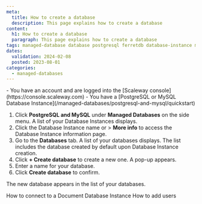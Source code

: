 ```yaml
---
meta:
  title: How to create a database
  description: This page explains how to create a database
content:
  h1: How to create a database
  paragraph: This page explains how to create a database
tags: managed-database database postgresql ferretdb database-instance mongodb
dates:
  validation: 2024-02-08
  posted: 2023-08-01
categories:
  - managed-databases
---
```


<Macro id="iam-requirements" />

<Message type="requirement">
  - You have an account and are logged into the [Scaleway console](https://console.scaleway.com)
  - You have a [PostgreSQL or MySQL Database Instance](/managed-databases/postgresql-and-mysql/quickstart)
</Message>

1. Click **PostgreSQL and MySQL** under **Managed Databases** on the side menu. A list of your Database Instances displays.
2. Click the Database Instance name or <Icon name="more" /> > **More info** to access the Database Instance information page.
3. Go to the **Databases** tab. A list of your databases displays. The list includes the database created by default upon Database Instance creation.
4. Click **+ Create database** to create a new one. A pop-up appears.
5. Enter a name for your database.
6. Click **Create database** to confirm.

The new database appears in the list of your databases.

<Navigation title="See also">
  <PreviousButton to="/managed-databases/postgresql-and-mysql/how-to/connect-database-instance">How to connect to a Document Database Instance</PreviousButton>
  <NextButton to="/managed-databases/postgresql-and-mysql/how-to/add-users">How to add users</NextButton>
</Navigation>